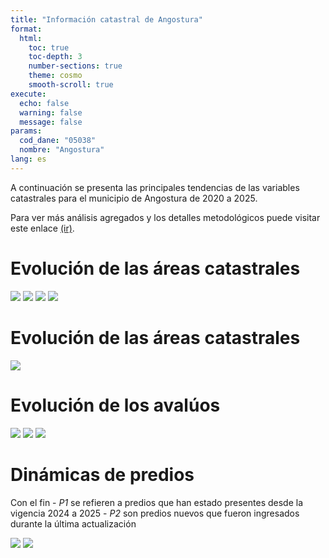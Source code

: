 ```yaml
---
title: "Información catastral de Angostura"
format: 
  html:
    toc: true
    toc-depth: 3
    number-sections: true
    theme: cosmo
    smooth-scroll: true
execute:
  echo: false
  warning: false
  message: false
params:
  cod_dane: "05038"
  nombre: "Angostura"
lang: es
---
```


A continuación se presenta las principales tendencias de las variables catastrales para el municipio de Angostura de 2020 a 2025.

Para ver más análisis agregados y los detalles metodológicos puede visitar este enlace [(ir)](https://jcmunozmora.github.io/estatutos_r1_pro/).


# Evolución de las áreas catastrales

![](img_r1/serie_area.png)
![](img_r1/serie_area_construida.png)
![](img_r1/hist_area.png)
![](img_r1/box_area.png)

# Evolución de las áreas catastrales

![](img_r1/serie_predios.png)

# Evolución de los avalúos

![](img_r1/serie_avaluo.png)
![](img_r1/hist_avaluo.png)
![](img_r1/box_avaluo.png)

# Dinámicas de predios 

Con el fin
    - *P1* se refieren a predios que han estado presentes desde la vigencia 2024 a 2025
    - *P2* son predios nuevos que fueron ingresados durante la última actualización

![](img_r1/din_tipo_predio.png)
![](img_r1/din_tipo_destino.png)

